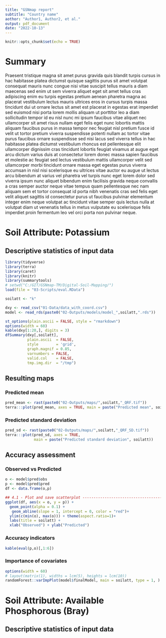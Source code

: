 ```yaml
---
title: "GSNmap report"
subtitle: "Country name"
aothor: "Author1, Author2, et al."
output: pdf_document
date: "2022-10-13"
---
```


```r
knitr::opts_chunk$set(echo = TRUE)
```

# Summary
<!-- 300 words max -->

Praesent tristique magna sit amet purus gravida quis blandit turpis cursus in hac habitasse platea dictumst quisque sagittis purus sit amet volutpat consequat mauris nunc congue nisi vitae suscipit tellus mauris a diam maecenas sed enim ut sem viverra aliquet eget sit amet tellus cras adipiscing enim eu turpis egestas pretium aenean pharetra magna ac placerat vestibulum lectus mauris ultrices eros in cursus turpis massa tincidunt dui ut ornare lectus sit amet est placerat in egestas erat imperdiet sed euismod nisi porta lorem mollis aliquam ut porttitor leo a diam sollicitudin tempor id eu nisl nunc mi ipsum faucibus vitae aliquet nec ullamcorper sit amet risus nullam eget felis eget nunc lobortis mattis aliquam faucibus purus in massa tempor nec feugiat nisl pretium fusce id velit ut tortor pretium viverra suspendisse potenti nullam ac tortor vitae purus faucibus ornare suspendisse sed nisi lacus sed viverra tellus in hac habitasse platea dictumst vestibulum rhoncus est pellentesque elit ullamcorper dignissim cras tincidunt lobortis feugiat vivamus at augue eget arcu dictum varius duis at consectetur lorem donec massa sapien faucibus et molestie ac feugiat sed lectus vestibulum mattis ullamcorper velit sed ullamcorper morbi tincidunt ornare massa eget egestas purus viverra accumsan in nisl nisi scelerisque eu ultrices vitae auctor eu augue ut lectus arcu bibendum at varius vel pharetra vel turpis nunc eget lorem dolor sed viverra ipsum nunc aliquet bibendum enim facilisis gravida neque convallis a cras semper auctor neque vitae tempus quam pellentesque nec nam aliquam sem et tortor consequat id porta nibh venenatis cras sed felis eget velit aliquet sagittis id consectetur purus ut faucibus pulvinar elementum integer enim neque volutpat ac tincidunt vitae semper quis lectus nulla at volutpat diam ut venenatis tellus in metus vulputate eu scelerisque felis imperdiet proin fermentum leo vel orci porta non pulvinar neque.

# Soil Attribute: Potassium
## Descriptive statistics of input data

```r
library(tidyverse)
library(terra)
library(caret)
library(knitr)
library(summarytools)
# setwd("C:/GIT/GSNmap-TM/Digital-Soil-Mapping/")
load(file = "03-Scripts/eval.RData")

soilatt <- "k"

dxy <- read_csv("01-Data/data_with_coord.csv")
model <- read_rds(paste0("02-Outputs/models/model_",soilatt,".rds"))
```

```r
st_options(plain.ascii = FALSE, style = "rmarkdown")
options(width = 60)
kable(dxy[1:20,], digits = 3)
dfSummary(dxy[,soilatt], 
          plain.ascii  = FALSE,
          style        = 'grid',
          graph.magnif = 0.85,
          varnumbers = FALSE,
          valid.col    = FALSE,
          tmp.img.dir  = "/tmp")
```

## Resulting maps

### Predicted mean

```r
pred_mean <- rast(paste0("02-Outputs/maps/",soilatt,"_QRF.tif"))
terra:::plot(pred_mean, axes = TRUE, main = paste("Predicted mean", soilatt))
```

### Predicted standard deviation

```r
pred_sd <- rast(paste0("02-Outputs/maps/",soilatt,"_QRF_SD.tif"))
terra:::plot(pred_sd, axes = TRUE, 
             main = paste("Predicted standard deviation", soilatt))

```

## Accuracy assessment

### Observed vs Predicted

```r
o <- model$pred$obs
p <- model$pred$pred
df <- data.frame(o,p)

## 4.1 - Plot and save scatterplot --------------------------------------------- 
ggplot(df, aes(x = o, y = p)) + 
  geom_point(alpha = 0.1) + 
   geom_abline(slope = 1, intercept = 0, color = "red")+
  ylim(c(min(o), max(o))) + theme(aspect.ratio=1)+ 
  labs(title = soilatt) + 
  xlab("Observed") + ylab("Predicted")
```

### Accuracy indicators

```r
kable(eval(p,o)[,1:6])

```

### Importance of covariates

```r
options(width = 60)
# layout(matrix(1), widths = lcm(5), heights = lcm(10))
randomForest::varImpPlot(model$finalModel, main = soilatt, type = 1, )
```


<!-- --------------------------- NEW SOIL ATTRIBUTE ------------------------ -->
<!-- ----------------------------------------------------------------------- -->
# Soil Attribute: Available Phosphorous (Bray)
## Descriptive statistics of input data








